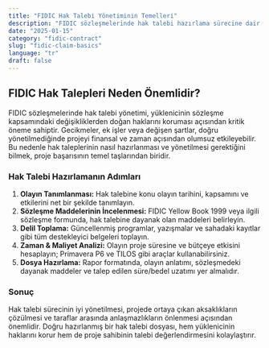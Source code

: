 ```yaml
---
title: "FIDIC Hak Talebi Yönetiminin Temelleri"
description: "FIDIC sözleşmelerinde hak talebi hazırlama sürecine dair temel kavramlar ve ipuçları."
date: "2025-01-15"
category: "fidic-contract"
slug: "fidic-claim-basics"
language: "tr"
draft: false
---
```


## FIDIC Hak Talepleri Neden Önemlidir?

FIDIC sözleşmelerinde hak talebi yönetimi, yüklenicinin sözleşme kapsamındaki değişikliklerden doğan haklarını koruması açısından kritik öneme sahiptir. Gecikmeler, ek işler veya değişen şartlar, doğru yönetilmediğinde projeyi finansal ve zaman açısından olumsuz etkileyebilir. Bu nedenle hak taleplerinin nasıl hazırlanması ve yönetilmesi gerektiğini bilmek, proje başarısının temel taşlarından biridir.

### Hak Talebi Hazırlamanın Adımları

1. **Olayın Tanımlanması:** Hak talebine konu olayın tarihini, kapsamını ve etkilerini net bir şekilde tanımlayın.
2. **Sözleşme Maddelerinin İncelenmesi:** FIDIC Yellow Book 1999 veya ilgili sözleşme formunda, hak talebine dayanak olan maddeleri belirleyin.
3. **Delil Toplama:** Güncellenmiş programlar, yazışmalar ve sahadaki kayıtlar gibi tüm destekleyici belgeleri toplayın.
4. **Zaman & Maliyet Analizi:** Olayın proje süresine ve bütçeye etkisini hesaplayın; Primavera P6 ve TILOS gibi araçlar kullanabilirsiniz.
5. **Dosya Hazırlama:** Rapor formatında, olayın anlatımı, sözleşmedeki dayanak maddeler ve talep edilen süre/bedel uzatımı yer almalıdır.

### Sonuç

Hak talebi sürecinin iyi yönetilmesi, projede ortaya çıkan aksaklıkların çözülmesi ve taraflar arasında anlaşmazlıkların önlenmesi açısından önemlidir. Doğru hazırlanmış bir hak talebi dosyası, hem yüklenicinin haklarını korur hem de proje sahibinin talebi değerlendirmesini kolaylaştırır.